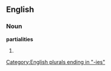 ==English==

===Noun===
'''partialities'''

# {{plural of|[[partiality]]}}

[[Category:English plurals ending in "-ies"]]